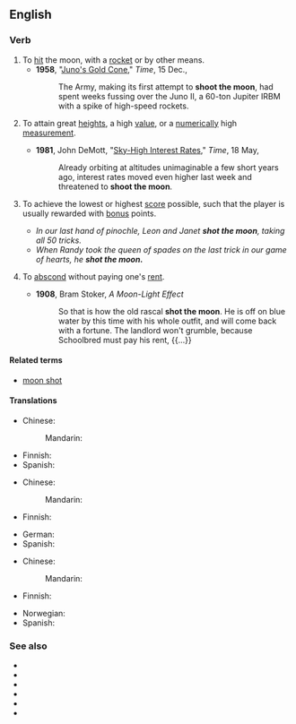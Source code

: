 ==English==

===Verb===
{{en-verb|shoot<,,shot> the moon}}

# To [[hit]] the moon, with a [[rocket]] or by other means.
#* '''1958''', "[http://www.time.com/time/magazine/article/0,9171,810741,00.html Juno's Gold Cone]," ''Time'', 15 Dec.,
#*: The Army, making its first attempt to '''shoot the moon''', had spent weeks fussing over the Juno II, a 60-ton Jupiter IRBM with a spike of high-speed rockets.
# {{lb|en|figuratively|by extension}} To attain great [[height]]s, a high [[value]], or a [[numerically]] high [[measurement]].
#* '''1981''', John DeMott, "[http://www.time.com/time/magazine/article/0,9171,951682,00.html Sky-High Interest Rates]," ''Time'', 18 May,
#*: Already orbiting at altitudes unimaginable a few short years ago, interest rates moved even higher last week and threatened to '''shoot the moon'''.
# {{lb|en|card games}} To achieve the lowest or highest [[score]] possible, such that the player is usually rewarded with [[bonus]] points.
#* ''In our last hand of pinochle, Leon and Janet '''shot the moon''', taking all 50 tricks.''
#* ''When Randy took the queen of spades on the last trick in our game of hearts, he '''shot the moon.''' ''
# {{lb|en|slang}} To [[abscond]] without paying one's [[rent]].
#* '''1908''', Bram Stoker, ''A Moon-Light Effect''
#*: So that is how the old rascal '''shot the moon'''. He is off on blue water by this time with his whole outfit, and will come back with a fortune. The landlord won't grumble, because Schoolbred must pay his rent, {{...}}

====Related terms====
* [[moon shot]]

====Translations====
{{trans-top|hit the moon}}
* Chinese:
*: Mandarin: {{t-needed|cmn}}
{{trans-mid}}
* Finnish: {{t|fi|[[laukaista]] [[kuuhun]]}}
* Spanish: {{t-needed|es}}
{{trans-bottom}}

{{trans-top|attain great heights}}
* Chinese:
*: Mandarin: {{t-needed|cmn}}
* Finnish: {{t|fi|tavoitella kuuta taivaalta}}
{{trans-mid}}
* German: {{t|de|durch die Decke gehen}}
* Spanish: {{t-needed|es}}
{{trans-bottom}}

{{trans-top|achieve the lowest or highest score possible}}
* Chinese:
*: Mandarin: {{t-needed|cmn}}
* Finnish: {{t+|fi|puhaltaa}}
{{trans-mid}}
* Norwegian: {{t|no|storeslem}}
* Spanish: {{t-needed|es}}
{{trans-bottom}}

===See also===
* {{l|en|grand slam}}
* {{l|en|onwards and upwards}}
* {{l|en|over the moon}}
* {{l|en|play to win}}
* {{l|en|shoot for the stars}}
* {{l|en|the sky is the limit}}